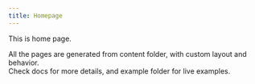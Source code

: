 ---
title: Homepage
---

This is home page.

All the pages are generated from content folder, with custom layout and behavior.  
Check docs for more details, and example folder for live examples.
